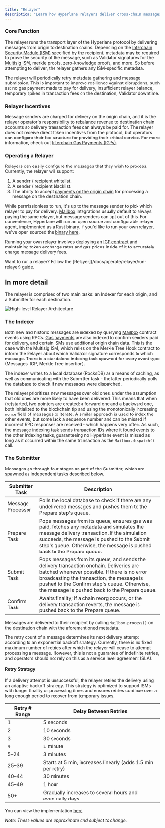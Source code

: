 ```yaml
---
title: "Relayer"
description: "Learn how Hyperlane relayers deliver cross-chain messages and handle metadata for secure message transport"
---
```


### Core Function

The relayer runs the transport layer of the Hyperlane protocol by delivering messages from origin to destination chains. Depending on the [Interchain Security Module (ISM)](../../reference/ISM/specify-your-ISM) specified by the recipient, metadata may be required to prove the security of the message, such as Validator signatures for the [Multisig ISM](../ISM/multisig-ISM.mdx), merkle proofs, zero-knowledge proofs, and more. So before attempting to deliver, the relayer gathers any ISM-specific metadata.

<Tip>
  The relayer will periodically retry metadata gathering and message submission.
  This is important to improve resilience against disruptions, such as: no gas
  payment made to pay for delivery, insufficient relayer balance, temporary
  spikes in transaction fees on the destination, Validator downtime.
</Tip>

### Relayer Incentives

Message senders are charged for delivery on the origin chain, and it is the relayer operator's responsibility to rebalance revenue to destination chain accounts so delivery transaction fees can always be paid for. The relayer does not receive direct token incentives from the protocol, but operators can configure their fee structure for providing their critical service. For more information, check out [Interchain Gas Payments (IGPs)](/docs/protocol/core/interchain-gas-payment).

### Operating a Relayer

Relayers can easily configure the messages that they wish to process. Currently, the relayer will support:

1. A sender / recipient whitelist.
2. A sender / recipient blacklist.
3. The ability to accept [payments on the origin chain](../../reference/messaging/send.mdx#quote-dispatch) for processing a message on the destination chain.

While permissionless to run, it's up to the message sender to pick which relayer to pay for delivery. [Mailbox](/docs/protocol/core/mailbox) integrations usually default to always paying the same relayer, but message senders can opt out of this. For convenience, Hyperlane will run an open source and configurable relayer agent, implemented as a Rust binary. If you'd like to run your own relayer, we've open sourced the [binary here](https://github.com/hyperlane-xyz/hyperlane-monorepo/tree/main/rust/main/agents/relayer).

Running your own relayer involves deploying an [IGP contract](/docs/protocol/core/interchain-gas-payment) and maintaining token exchange rates and gas prices inside of it to accurately charge message delivery fees.

<Info>
  Want to run a relayer? Follow the [Relayer](/docs/operate/relayer/run-relayer)
  guide.
</Info>

## In more detail

The relayer is comprised of two main tasks: an Indexer for each origin, and a Submitter for each destination.

![High-level Relayer Architecture](/img/relayer-architecture-high-level.png)

### The Indexer

Both new and historic messages are indexed by querying [Mailbox](/docs/protocol/core/mailbox) contract events using RPCs. [Gas payments](/docs/protocol/core/interchain-gas-payment) are also indexed to confirm senders paid for delivery, and certain ISMs use additional origin chain data. This is the case with the Multisig ISM, which relies on the Merkle Tree Hook contract to inform the Relayer about which Validator signature corresponds to which message. There is a standalone indexing task spawned for every event type (Messages, IGP, Merkle Tree insertion).

The indexer writes to a local database (RocksDB) as a means of caching, as well as communicating with the Submitter task - the latter periodically polls the database to check if new messages were dispatched.

The relayer prioritizes new messages over old ones, under the assumption that old ones are more likely to have been delivered. This means that when (re)started, two pointers are created: a forward one and a backward one, both initialized to the blockchain tip and using the monotonically increasing `nonce` field of messages to iterate. A similar approach is used to index the other events, but some lack a sequence number and can be missed if incorrect RPC responses are received - which happens very often. As such, the message indexing task sends transaction IDs where it found events to the other indexing tasks, guaranteeing no Hyperlane event is missed as long as it occurred within the same transaction as the `Mailbox.dispatch()` call.

### The Submitter

Messages go through four stages as part of the Submitter, which are spawned as independent tasks described below.

<table>
  <thead>
    <tr>
      <th>Submitter Task</th>
      <th>Description</th>
    </tr>
  </thead>
  <tbody>
    <tr>
      <td>Message Processor</td>
      <td>
        Polls the local database to check if there are any undelivered messages
        and pushes them to the Prepare step's queue.
      </td>
    </tr>
    <tr>
      <td>Prepare Task</td>
      <td>
        Pops messages from its queue, ensures gas was paid, fetches any metadata
        and simulates the message delivery transaction. If the simulation
        succeeds, the message is pushed to the Submit step's queue. Otherwise,
        the message is pushed back to the Prepare queue.
      </td>
    </tr>
    <tr>
      <td>Submit Task</td>
      <td>
        Pops messages from its queue, and sends the delivery transaction
        onchain. Deliveries are batched whenever possible. If there is no error
        broadcasting the transaction, the message is pushed to the Confirm
        step's queue. Otherwise, the message is pushed back to the Prepare
        queue.
      </td>
    </tr>
    <tr>
      <td>Confirm Task</td>
      <td>
        Awaits finality; if a chain reorg occurs, or the delivery transaction
        reverts, the message is pushed back to the Prepare queue.
      </td>
    </tr>
  </tbody>
</table>

Messages are delivered to their recipient by calling `Mailbox.process()` on the destination chain with the aforementioned metadata.

The retry count of a message determines its next delivery attempt according to an exponential backoff strategy. Currently, there is no fixed maximum number of retries after which the relayer will cease to attempt processing a message. However, this is not a guarantee of indefinite retries, and operators should not rely on this as a service level agreement (SLA).

#### Retry Strategy

If a delivery attempt is unsuccessful, the relayer retries the delivery using an adaptive backoff strategy. This strategy is optimized to support ISMs with longer finality or processing times and ensures retries continue over a long enough period to recover from temporary issues.

| Retry # Range | Delay Between Retries                                        |
| ------------- | ------------------------------------------------------------ |
| 1             | 5 seconds                                                    |
| 2             | 10 seconds                                                   |
| 3             | 30 seconds                                                   |
| 4             | 1 minute                                                     |
| 5–24          | 3 minutes                                                    |
| 25–39         | Starts at 5 min, increases linearly (adds 1.5 min per retry) |
| 40–44         | 30 minutes                                                   |
| 45–49         | 1 hour                                                       |
| 50+           | Gradually increases to several hours and eventually days     |

You can view the implementation [here](https://github.com/hyperlane-xyz/hyperlane-monorepo/blob/1d8ada64736b09d9878d2a11568c04d522f515b8/rust/main/agents/relayer/src/msg/pending_message.rs#L733).

_Note: These values are approximate and subject to change._
